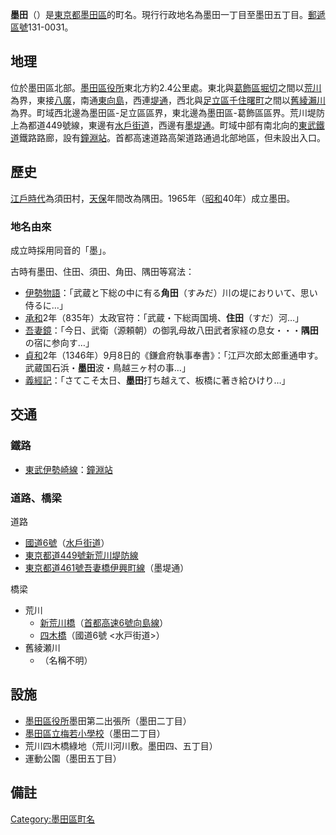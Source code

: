 {{Pathnav|日本|東京都|墨田區|frame=1}}
{{Infobox Settlement
|official_name = 墨田
|native_name =
|settlement_type = [[町|町]]
|image_skyline =
|imagesize =
|image_caption =
|image_flag =
|image_seal =
| image_map =
| map_caption =
| pushpin_map =
|subdivision_type = [[國家|國家]]
|subdivision_name = [[File:Flag_of_Japan.svg|border]] [[日本|日本]]
|subdivision_type1 = [[都道府縣|都道府縣]]
|subdivision_name1 = [[File:Flag_of_Tokyo_Prefecture.svg|25px]] [[東京都|東京都]]
|subdivision_type2 = [[東京都區部|特別區]]
|subdivision_name2 = [[File:Flag_of_Sumida,_Tokyo.svg|25px]] [[墨田區|墨田區]]
|established_title =
|established_date =
|government_type =
|leader_title =
|leader_name =
|area_magnitude =
|area_total_sq_mi =
|area_total_km2 =
|area_land_sq_mi =
|area_land_km2 =
|area_urban_sq_mi =
|area_urban_km2 =
|area_metro_km2 =
|area_metro_sq_mi =
|population_as_of= 2013年（平成25年）8月1日
|population_footnotes =
|population_total = 18210<ref>[http://www.city.sumida.lg.jp/sumida_info/population/monthly/monthly25nendo04.files/monthly25nendo08.pdf 墨田区世帯人口現況8月分]{{dead link|date=2017年12月 |bot=InternetArchiveBot |fix-attempted=yes }}</ref>
|population_urban =
|population_metro =
|population_density_sq_mi =
|population_density_km2 =
| timezone = [[日本標準時間|JST]]
| utc_offset = +9
|timezone_DST =
|utc_offset_DST =
|latd=|latm=|lats=|latNS=
|longd=|longm=|longs=|longEW=
|elevation_footnotes=
|elevation_m =
|elevation_ft =
|postal_code_type = [[郵遞區號|郵遞區號]]
|postal_code = 131-0031
|area_code =
|website =
|footnotes =
}}
'''墨田'''（{{jpn|j=墨田|hg=すみだ|rm=Sumida|f=y}}）是[[東京都|東京都]][[墨田區|墨田區]]的町名。現行行政地名為墨田一丁目至墨田五丁目。[[郵遞區號|郵遞區號]]131-0031。

== 地理 ==
位於墨田區北部。[[墨田區役所|墨田區役所]]東北方約2.4公里處。東北與[[葛飾區|葛飾區]][[堀切|堀切]]之間以[[荒川_(關東)|荒川]]為界，東接[[八廣|八廣]]，南通[[東向島|東向島]]，西連[[堤通|堤通]]，西北與[[足立區|足立區]][[千住曙町|千住曙町]]之間以[[舊綾瀨川|舊綾瀨川]]為界。町域西北邊為墨田區-足立區區界，東北邊為墨田區-葛飾區區界。荒川堤防上為都道449號線，東邊有[[水戶街道|水戶街道]]，西邊有[[東京都道461號吾妻橋伊興町線|墨堤通]]。町域中部有南北向的[[東武鐵道|東武鐵道]]鐵路路廊，設有[[鐘淵站|鐘淵站]]。首都高速道路高架道路通過北部地區，但未設出入口。

== 歷史 ==
[[江戶時代|江戶時代]]為須田村，[[天保_(日本)|天保]]年間改為隅田。1965年（[[昭和|昭和]]40年）成立墨田。
=== 地名由來 ===
成立時採用同音的「墨」。

古時有墨田、住田、須田、角田、隅田等寫法：
*[[伊勢物語|伊勢物語]]：「武蔵と下総の中に有る'''角田'''（すみだ）川の堤におりいて、思い侍るに…」
*[[承和_(日本)|承和]]2年（835年）太政官符：「武蔵・下総両国境、'''住田'''（すだ）河…」
*[[吾妻鏡|吾妻鏡]]：「今日、武衛（源頼朝）の御乳母故八田武者家経の息女・・・'''隅田'''の宿に参向す…」
*[[貞和|貞和]]2年（1346年）9月8日的《鎌倉府執事奉書》：「江戸次郎太郎重通申す。武蔵国石浜・'''墨田'''波・鳥越三ヶ村の事…」
*[[義經記|義經記]]：「さてこそ太日、'''墨田'''打ち越えて、板橋に著き給ひけり…」

== 交通 ==
=== 鐵路 ===
* [[東武伊勢崎線|東武伊勢崎線]]：[[鐘淵站|鐘淵站]]

=== 道路、橋梁 ===
; 道路
* [[國道6號_(日本)|國道6號]]（[[水戶街道|水戶街道]]）
* [[東京都道449號新荒川堤防線|東京都道449號新荒川堤防線]]
* [[東京都道461號吾妻橋伊興町線|東京都道461號吾妻橋伊興町線]]（墨堤通）
; 橋梁
* 荒川
** [[新荒川橋|新荒川橋]]（[[首都高速6號向島線|首都高速6號向島線]]）
** [[四木橋|四木橋]]（國道6號 <水戸街道>）
* 舊綾瀬川
** （名稱不明）

== 設施 ==
* [[墨田區役所|墨田區役所]]墨田第二出張所（墨田二丁目）
* [[墨田區立梅若小學校|墨田區立梅若小學校]]（墨田二丁目）
* 荒川四木橋綠地（荒川河川敷。墨田四、五丁目）
* 運動公園（墨田五丁目）

== 備註 ==
{{reflist}}

{{墨田區的町名}}
{{DEFAULTSORT:Sumida}}
[[Category:墨田區町名|Category:墨田區町名]]